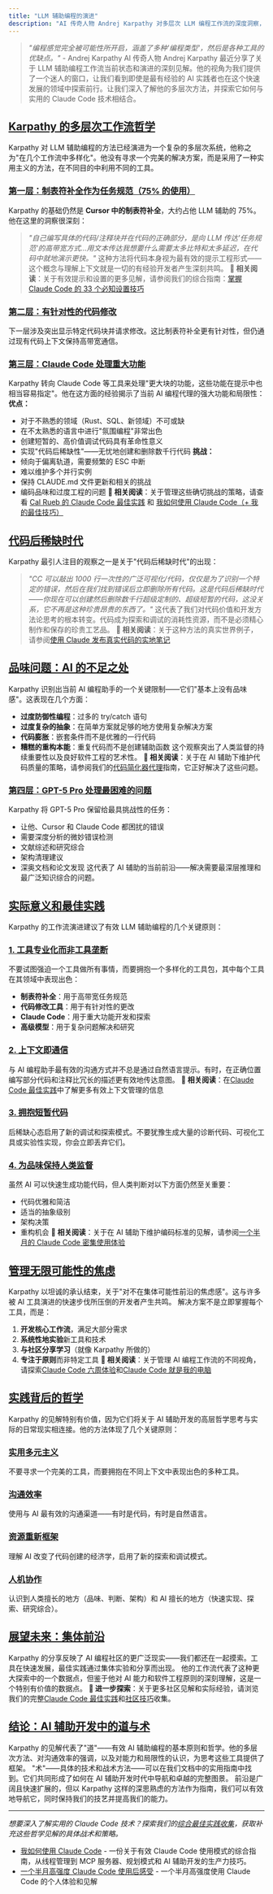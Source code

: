 ```yaml
---
title: "LLM 辅助编程的演进"
description: "AI 传奇人物 Andrej Karpathy 对多层次 LLM 编程工作流的深度洞察，结合实用的 Claude Code 技巧和策略，探索最佳 AI 辅助开发方案。"
---
```

> _"编程感觉完全被可能性所开启，涵盖了多种'编程类型'，然后是各种工具的优缺点。"_ - Andrej Karpathy
AI 传奇人物 Andrej Karpathy 最近分享了关于 LLM 辅助编程工作流当前状态和演进的深刻见解。他的视角为我们提供了一个迷人的窗口，让我们看到即使是最有经验的 AI 实践者也在这个快速发展的领域中探索前行。让我们深入了解他的多层次方法，并探索它如何与实用的 Claude Code 技术相结合。
## [Karpathy 的多层次工作流哲学](#karpathy-的多层次工作流哲学)
Karpathy 对 LLM 辅助编程的方法已经演进为一个复杂的多层次系统，他称之为"在几个工作流中多样化"。他没有寻求一个完美的解决方案，而是采用了一种实用主义的方法，在不同目的中利用不同的工具。
### [第一层：制表符补全作为任务规范（75% 的使用）](#第一层制表符补全作为任务规范75-的使用)
Karpathy 的基础仍然是 **Cursor 中的制表符补全**，大约占他 LLM 辅助的 75%。他在这里的洞察很深刻：
> _"自己编写具体的代码/注释块并在代码的正确部分，是向 LLM 传达'任务规范'的高带宽方式...用文本传达我想要什么需要太多比特和太多延迟，在代码中就地演示更快。"_
这种方法将代码本身视为最有效的提示工程形式——这个概念与理解上下文就是一切的有经验开发者产生深刻共鸣。
**📖 相关阅读**：关于有效提示和设置的更多见解，请参阅我们的综合指南：[掌握 Claude Code 的 33 个必知设置技巧](/docs/guides/setup-tips)
### [第二层：有针对性的代码修改](#第二层有针对性的代码修改)
下一层涉及突出显示特定代码块并请求修改。这比制表符补全更有针对性，但仍通过现有代码上下文保持高带宽通信。
### [第三层：Claude Code 处理重大功能](#第三层claude-code-处理重大功能)
Karpathy 转向 Claude Code 等工具来处理"更大块的功能，这些功能在提示中也相当容易指定"。他在这方面的经验揭示了当前 AI 编程代理的强大功能和局限性：
**优点：**
*   对于不熟悉的领域（Rust、SQL、新领域）不可或缺
*   在不太熟悉的语言中进行"氛围编程"非常出色
*   创建短暂的、高价值调试代码具有革命性意义
*   实现"代码后稀缺性"——无忧地创建和删除数千行代码
**挑战：**
*   倾向于偏离轨道，需要频繁的 ESC 中断
*   难以维护多个并行实例
*   保持 CLAUDE.md 文件更新和相关的挑战
*   编码品味和过度工程的问题
**📖 相关阅读**：关于管理这些确切挑战的策略，请查看 [Cal Rueb 的 Claude Code 最佳实践](/docs/guides/cal-rueb-tips) 和 [我如何使用 Claude Code（+ 我的最佳技巧）](/docs/guides/builder-guide)
## [代码后稀缺时代](#代码后稀缺时代)
Karpathy 最引人注目的观察之一是关于"代码后稀缺时代"的出现：
> _"CC 可以敲出 1000 行一次性的广泛可视化/代码，仅仅是为了识别一个特定的错误，然后在我们找到错误后立即删除所有代码。这是代码后稀缺时代——你现在可以创建然后删除数千行超级定制的、超级短暂的代码，这没关系，它不再是这种珍贵昂贵的东西了。"_
这代表了我们对代码价值和开发方法论思考的根本转变。代码成为探索和调试的消耗性资源，而不是必须精心制作和保存的珍贵工艺品。
**📖 相关阅读**：关于这种方法的真实世界例子，请参阅[使用 Claude 发布真实代码的实地笔记](/docs/guides/shipping-real-code)
## [品味问题：AI 的不足之处](#品味问题ai-的不足之处)
Karpathy 识别出当前 AI 编程助手的一个关键限制——它们"基本上没有品味感"。这表现在几个方面：
*   **过度防御性编程**：过多的 try/catch 语句
*   **过度复杂的抽象**：在简单方案就足够的地方使用复杂解决方案
*   **代码膨胀**：嵌套条件而不是优雅的一行代码
*   **糟糕的重构本能**：重复代码而不是创建辅助函数
这个观察突出了人类监督的持续重要性以及良好软件工程的艺术性。
**📖 相关阅读**：关于在 AI 辅助下维护代码质量的策略，请参阅我们的[代码简化器代理](/docs/guides/code-simplifier)指南，它正好解决了这些问题。
### [第四层：GPT-5 Pro 处理最困难的问题](#第四层gpt-5-pro-处理最困难的问题)
Karpathy 将 GPT-5 Pro 保留给最具挑战性的任务：
*   让他、Cursor 和 Claude Code 都困扰的错误
*   需要深度分析的微妙错误检测
*   文献综述和研究综合
*   架构清理建议
*   深奥文档和论文发现
这代表了 AI 辅助的当前前沿——解决需要最深层推理和最广泛知识综合的问题。
## [实际意义和最佳实践](#实际意义和最佳实践)
Karpathy 的工作流演进建议了有效 LLM 辅助编程的几个关键原则：
### [1\. 工具专业化而非工具垄断](#1-工具专业化而非工具垄断)
不要试图强迫一个工具做所有事情，而要拥抱一个多样化的工具包，其中每个工具在其领域中表现出色：
*   **制表符补全**：用于高带宽任务规范
*   **代码修改工具**：用于有针对性的更改
*   **Claude Code**：用于重大功能开发和探索
*   **高级模型**：用于复杂问题解决和研究
### [2\. 上下文即通信](#2-上下文即通信)
与 AI 编程助手最有效的沟通方式并不总是通过自然语言提示。有时，在正确位置编写部分代码和注释比冗长的描述更有效地传达意图。
**📖 相关阅读**：在[Claude Code 最佳实践](/docs/guides/core-best-practices)中了解更多有效上下文管理的信息
### [3\. 拥抱短暂代码](#3-拥抱短暂代码)
后稀缺心态启用了新的调试和探索模式。不要犹豫生成大量的诊断代码、可视化工具或实验性实现，你会立即丢弃它们。
### [4\. 为品味保持人类监督](#4-为品味保持人类监督)
虽然 AI 可以快速生成功能代码，但人类判断对以下方面仍然至关重要：
*   代码优雅和简洁
*   适当的抽象级别
*   架构决策
*   重构机会
**📖 相关阅读**：关于在 AI 辅助下维护编码标准的见解，请参阅[一个半月的 Claude Code 密集使用体验](/docs/guides/onevcat-experience)
## [管理无限可能性的焦虑](#管理无限可能性的焦虑)
Karpathy 以坦诚的承认结束，关于"对不在集体可能性前沿的焦虑感"。这与许多被 AI 工具演进的快速步伐所压倒的开发者产生共鸣。
解决方案不是立即掌握每个工具，而是：
1.  **开发核心工作流**，满足大部分需求
2.  **系统性地实验**新工具和技术
3.  **与社区分享学习**（就像 Karpathy 所做的）
4.  **专注于原则**而非特定工具
**📖 相关阅读**：关于管理 AI 编程工作流的不同视角，请探索[Claude Code 六周体验](/docs/guides/six-weeks-experience)和[Claude Code 就是我的电脑](/docs/guides/claude-as-computer)
## [实践背后的哲学](#实践背后的哲学)
Karpathy 的见解特别有价值，因为它们将关于 AI 辅助开发的高层哲学思考与实际的日常现实相连接。他的方法体现了几个关键原则：
### [实用多元主义](#实用多元主义)
不要寻求一个完美的工具，而要拥抱在不同上下文中表现出色的多种工具。
### [沟通效率](#沟通效率)
使用与 AI 最有效的沟通渠道——有时是代码，有时是自然语言。
### [资源重新框架](#资源重新框架)
理解 AI 改变了代码创建的经济学，启用了新的探索和调试模式。
### [人机协作](#人机协作)
认识到人类擅长的地方（品味、判断、架构）和 AI 擅长的地方（快速实现、探索、研究综合）。
## [展望未来：集体前沿](#展望未来集体前沿)
Karpathy 的分享反映了 AI 编程社区的更广泛现实——我们都还在一起摸索。工具在快速发展，最佳实践通过集体实验和分享而出现。
他的工作流代表了这种更大探索中的一个数据点，但鉴于他对 AI 能力和软件工程原则的深刻理解，这是一个特别有价值的数据点。
**📖 进一步探索**：关于更多社区见解和实际经验，请浏览我们的完整[Claude Code 最佳实践](/docs/guides/best-practices)和[社区技巧](/docs/guides/community-tips)收集。
## [结论：AI 辅助开发中的道与术](#结论ai-辅助开发中的道与术)
Karpathy 的见解代表了"道"——有效 AI 辅助编程的基本原则和哲学。他的多层次方法、对沟通效率的强调，以及对能力和局限性的认识，为思考这些工具提供了框架。
"术"——具体的技术和战术方法——可以在我们文档中的实用指南中找到。它们共同形成了如何在 AI 辅助开发时代中导航和卓越的完整图景。
前沿是广阔且快速扩展的，但以 Karpathy 这样的深思熟虑的方法作为指南，我们可以有效地导航它，同时保持我们的技艺并提高我们的能力。
* * *
_想要深入了解实用的 Claude Code 技术？探索我们的[综合最佳实践收集](/docs/guides/best-practices)，获取补充这些哲学见解的具体战术和策略。_
- [我如何使用 Claude Code](/docs/guides/how-i-use-claude) - 一份关于有效 Claude Code 使用模式的综合指南，从线程管理到 MCP 服务器、规划模式和 AI 辅助开发的生产力技巧。
- [一个半月高强度 Claude Code 使用后感受](/docs/guides/onevcat-experience) - 一个半月高强度使用 Claude Code 的个人体验和见解
